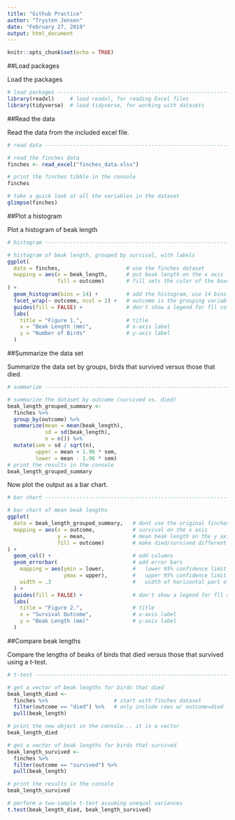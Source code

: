 ```yaml
---
title: "Github Practice"
author: "Trysten Jensen"
date: "February 27, 2019"
output: html_document
---
```

```r
knitr::opts_chunk$set(echo = TRUE)
```

##Load packages

Load the packages

```r
# load packages -----------------------------------------------------------
library(readxl)     # load readxl, for reading Excel files
library(tidyverse)  # load tidyverse, for working with datasets
```

##Read the data

Read the data from the included excel file. 
```r
# read data ---------------------------------------------------------------

# read the finches data
finches <- read_excel("finches_data.xlsx")

# print the finches tibble in the console
finches
```

```r
# take a quick look at all the variables in the dataset
glimpse(finches)
```

##Plot a histogram

Plot a histogram of beak length
```r
# histogram ---------------------------------------------------------------

# histogram of beak length, grouped by survival, with labels
ggplot(
  data = finches,                     # use the finches dataset
  mapping = aes(x = beak_length,      # put beak length on the x axis
                fill = outcome)       # fill sets the color of the boxes
) +
  geom_histogram(bins = 14) +         # add the histogram, use 14 bins
  facet_wrap(~ outcome, ncol = 1) +   # outcome is the grouping variable
  guides(fill = FALSE) +              # don't show a legend for fll color
  labs(
    title = "Figure 1.",              # title
    x = "Beak Length (mm)",           # x-axis label
    y = "Number of Birds"             # y-axis label
  )
```

##Summarize the data set

Summarize the data set by groups, birds that survived versus those that died.
```r
# summarize ---------------------------------------------------------------

# summarize the dataset by outcome (survived vs. died)
beak_length_grouped_summary <- 
  finches %>% 
  group_by(outcome) %>% 
  summarize(mean = mean(beak_length),
            sd = sd(beak_length),
            n = n()) %>% 
  mutate(sem = sd / sqrt(n),
         upper = mean + 1.96 * sem,
         lower = mean - 1.96 * sem)
# print the results in the console
beak_length_grouped_summary
```

Now plot the output as a bar chart.
```r
# bar chart ---------------------------------------------------------------

# bar chart of mean beak lengths
ggplot(
  data = beak_length_grouped_summary,   # dont use the original finches dataset
  mapping = aes(x = outcome,            # survival on the x axis
                y = mean,               # mean beak length on the y axis
                fill = outcome)         # make died/survived different colors
) +
  geom_col() +                          # add columns
  geom_errorbar(                        # add error bars
    mapping = aes(ymin = lower,         #   lower 95% confidence limit
                  ymax = upper),        #   upper 95% confidence limit
    width = .3                          #   width of horizontal part of bars
  ) +
  guides(fill = FALSE) +                # don't show a legend for fll color
  labs(
    title = "Figure 2.",                # title
    x = "Survival Outcome",             # x-axis label
    y = "Beak Length (mm)"              # y-axis label
  )
```

##Compare beak lengths

Compare the lengths of beaks of birds that died versus those that survived using a t-test.
```r
# t-test ------------------------------------------------------------------

# get a vector of beak lengths for birds that died
beak_length_died <-
  finches %>%                     # start with finches dataset
  filter(outcome == "died") %>%   # only include rows w/ outcome=died
  pull(beak_length)     

# print the new object in the console... it is a vector
beak_length_died
```
```r
# get a vector of beak lengths for birds that survived
beak_length_survived <-
  finches %>% 
  filter(outcome == "survived") %>% 
  pull(beak_length)

# print the results in the console
beak_length_survived
```
```r
# perform a two-sample t-test assuming unequal variances
t.test(beak_length_died, beak_length_survived)
```

